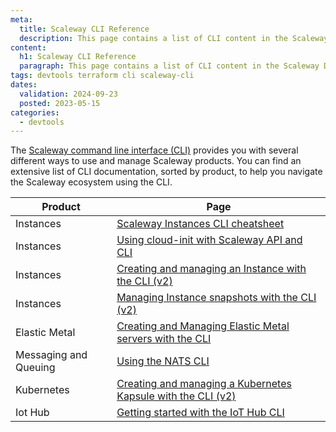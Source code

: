 ```yaml
---
meta:
  title: Scaleway CLI Reference
  description: This page contains a list of CLI content in the Scaleway Documentation website.
content:
  h1: Scaleway CLI Reference
  paragraph: This page contains a list of CLI content in the Scaleway Documentation website.
tags: devtools terraform cli scaleway-cli
dates:
  validation: 2024-09-23
  posted: 2023-05-15
categories:
  - devtools
---
```


The [Scaleway command line interface (CLI)](https://github.com/scaleway/scaleway-cli) provides you with several different ways to use and manage Scaleway products. You can find an extensive list of CLI documentation, sorted by product, to help you navigate the Scaleway ecosystem using the CLI.

| Product                         | Page                  |
| ------------------------------- | --------------------- |
| Instances                       | [Scaleway Instances CLI cheatsheet](/compute/instances/api-cli/cli-cheatsheet/) |
| Instances                       | [Using cloud-init with Scaleway API and CLI](/compute/instances/api-cli/using-cloud-init/) |
| Instances                       | [Creating and managing an Instance with the CLI (v2)](/compute/instances/api-cli/creating-managing-instances-with-cliv2/) |
| Instances                       | [Managing Instance snapshots with the CLI (v2)](/compute/instances/api-cli/managing-instance-snapshot-via-cli/) |
| Elastic Metal                   | [Creating and Managing Elastic Metal servers with the CLI](/bare-metal/elastic-metal/api-cli/elastic-metal-with-cli/) |
| Messaging and Queuing           | [Using the NATS CLI](/serverless/messaging/api-cli/nats-cli/) |
| Kubernetes                      | [Creating and managing a Kubernetes Kapsule with the CLI (v2)](/containers/kubernetes/api-cli/creating-managing-kubernetes-lifecycle-cliv2/) |
| Iot Hub                         | [Getting started with the IoT Hub CLI](/managed-services/iot-hub/api-cli/getting-started-with-iot-hub-cli/) |


